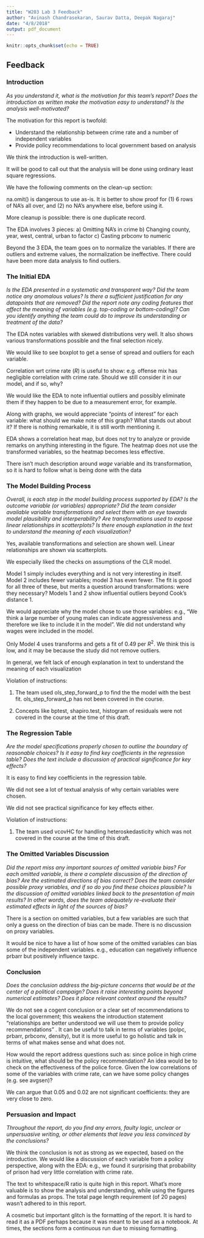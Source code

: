 ```yaml
---
title: "W203 Lab 3 Feedback"
author: "Avinash Chandrasekaran, Saurav Datta, Deepak Nagaraj"
date: "4/8/2018"
output: pdf_document
---
```


```r
knitr::opts_chunk$set(echo = TRUE)
```

## Feedback

### Introduction

_As you understand it, what is the motivation for this team's report? Does the introduction as written make the motivation easy to understand? Is the analysis well-motivated?_

The motivation for this report is twofold:

* Understand the relationship between crime rate and a number of independent variables
* Provide policy recommendations to local government based on analysis

We think the introduction is well-written.

It will be good to call out that the analysis will be done using ordinary least square regressions.

We have the following comments on the clean-up section:

na.omit() is dangerous to use as-is.  It is better to show proof for (1) 6 rows of NA's all over, and (2) no NA's anywhere else, before using it.

More cleanup is possible: there is one duplicate record.

The EDA involves 3 pieces:
a) Omitting NA's in crime
b) Changing county, year, west, central, urban to factor
c) Casting prbconv to numeric

Beyond the 3 EDA, the team goes on to normalize the variables. If there are outliers and extreme values, the normalization be ineffective. There could have been more data analysis to find outliers.


### The Initial EDA

_Is the EDA presented in a systematic and transparent way? Did the team notice any anomalous values? Is there a sufficient justification for any datapoints that are removed? Did the report note any coding features that affect the meaning of variables (e.g. top-coding or bottom-coding)? Can you identify anything the team could do to improve its understanding or treatment of the data?_

The EDA notes variables with skewed distributions very well.  It also shows various transformations possible and the final selection nicely.

We would like to see boxplot to get a sense of spread and outliers for each variable.

Correlation wrt crime rate ($R$) is useful to show: e.g. offense mix has negligible correlation with crime rate.  Should we still consider it in our model, and if so, why?

We would like the EDA to note influential outliers and possibly eliminate them if they happen to be due to a measurement error, for example.

Along with graphs, we would appreciate "points of interest" for each variable: what should we make note of this graph?  What stands out about it?  If there is nothing remarkable, it is still worth mentioning it.

EDA shows a correlation heat map, but does not try to analyze or provide remarks on anything interesting in the figure. The heatmap does not use the transformed variables, so the heatmap becomes less effective.

There isn't much description around $wage$ variable and its transformation, so it is hard to follow what is being done with the data


### The Model Building Process

_Overall, is each step in the model building process supported by EDA? Is the outcome variable (or variables) appropriate? Did the team consider available variable transformations and select them with an eye towards model plausibility and interperability? Are transformations used to expose linear relationships in scatterplots? Is there enough explanation in the text to understand the meaning of each visualization?_

Yes, available transformations and selection are shown well.  Linear relationships are shown via scatterplots.

We especially liked the checks on assumptions of the CLR model.

Model 1 simply includes everything and is not very interesting in itself.  Model 2 includes fewer variables; model 3 has even fewer.  The fit is good for all three of these, but merits a question around transformations: were they necessary?  Models 1 and 2 show influential outliers beyond Cook's distance 1.

We would appreciate why the model chose to use those variables: e.g., "We think a large number of young males can indicate aggressiveness and therefore we like to include it in the model".  We did not understand why wages were included in the model.

Only Model 4 uses transforms and gets a fit of 0.49 per $R^2$.  We think this is low, and it may be because the study did not remove outliers.

In general, we felt lack of enough explanation in text to understand the meaning of each visualization

Violation of instructions:

1) The team used ols_step_forward_p to find the the model with the best fit. ols_step_forward_p has not been covered in the course.

2) Concepts like bptest, shapiro.test, histogram of residuals were not covered in the course at the time of this draft.

### The Regression Table

_Are the model specifications properly chosen to outline the boundary of reasonable choices? Is it easy to find key coefficients in the regression table? Does the text include a discussion of practical significance for key effects?_

It is easy to find key coefficients in the regression table.

We did not see a lot of textual analysis of why certain variables were chosen.

We did not see practical significance for key effects either.

Violation of instructions:

1) The team used vcovHC for handling heteroskedasticity which was not covered in the course at the time of this draft.

### The Omitted Variables Discussion

_Did the report miss any important sources of omitted variable bias? For each omitted variable, is there a complete discussion of the direction of bias? Are the estimated directions of bias correct? Does the team consider possible proxy variables, and if so do you find these choices plausible? Is the discussion of omitted variables linked back to the presentation of main results? In other words, does the team adequately re-evaluate their estimated effects in light of the sources of bias?_

There is a section on omitted variables, but a few variables are such that only a guess on the direction of bias can be made.  There is no discussion on proxy variables.

It would be nice to have a list of how some of the omitted variables can bias some of the independent variables. e.g., education can negatively influence prbarr but positively influence taxpc.


### Conclusion

_Does the conclusion address the big-picture concerns that would be at the center of a political campaign? Does it raise interesting points beyond numerical estimates? Does it place relevant context around the results?_

We do not see a cogent conclusion or a clear set of recommendations to the local government; this weakens the introduction statement "relationships are better understood we will use them to provide policy recommendations" .  It can be useful to talk in terms of variables (polpc, prbarr, prbconv, density), but it is more useful to go holistic and talk in terms of what makes sense and what does not.

How would the report address questions such as: since police in high crime is intuitive, what should be the policy recommendation?  An idea would be to check on the effectiveness of the police force.  Given the low correlations of some of the variables with crime rate, can we have some policy changes (e.g. see avgsen)?

We can argue that 0.05 and 0.02 are not significant coefficients: they are very close to zero.

### Persuasion and Impact

_Throughout the report, do you find any errors, faulty logic, unclear or unpersuasive writing, or other elements that leave you less convinced by the conclusions?_

We think the conclusion is not as strong as we expected, based on the introduction.  We would like a discussion of each variable from a policy perspective, along with the EDA: e.g., we found it surprising that probability of prison had very little correlation with crime rate.

The text to whitespace/R ratio is quite high in this report.  What's more valuable is to show the analysis and understanding, while using the figures and formulas as props. The total page length requirement (of 20 pages) wasn't adhered to in this report. 

A cosmetic but important glitch is the formatting of the report.  It is hard to read it as a PDF perhaps because it was meant to be used as a notebook.  At times, the sections form a continuous run due to missing formatting.
